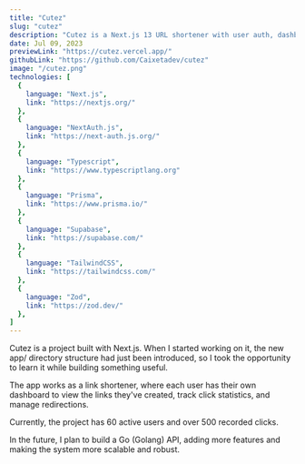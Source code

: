 ```yaml
---
title: "Cutez"
slug: "cutez"
description: "Cutez is a Next.js 13 URL shortener with user auth, dashboard for managing links, built in TypeScript with Tailwind and Shadcn‑UI."
date: Jul 09, 2023		
previewLink: "https://cutez.vercel.app/"
githubLink: "https://github.com/Caixetadev/cutez"
image: "/cutez.png"
technologies: [
  {
    language: "Next.js",
    link: "https://nextjs.org/"
  },
  {
    language: "NextAuth.js",
    link: "https://next-auth.js.org/"
  },
  {
    language: "Typescript",
    link: "https://www.typescriptlang.org"
  },
  {
    language: "Prisma",
    link: "https://www.prisma.io/"
  },
  {
    language: "Supabase",
    link: "https://supabase.com/"
  },
  {
    language: "TailwindCSS",
    link: "https://tailwindcss.com/"
  },
  {
    language: "Zod",
    link: "https://zod.dev/"
  },
]
---
```

Cutez is a project built with Next.js. When I started working on it, the new app/ directory structure had just been introduced, so I took the opportunity to learn it while building something useful.

The app works as a link shortener, where each user has their own dashboard to view the links they've created, track click statistics, and manage redirections.

Currently, the project has 60 active users and over 500 recorded clicks.

In the future, I plan to build a Go (Golang) API, adding more features and making the system more scalable and robust.

